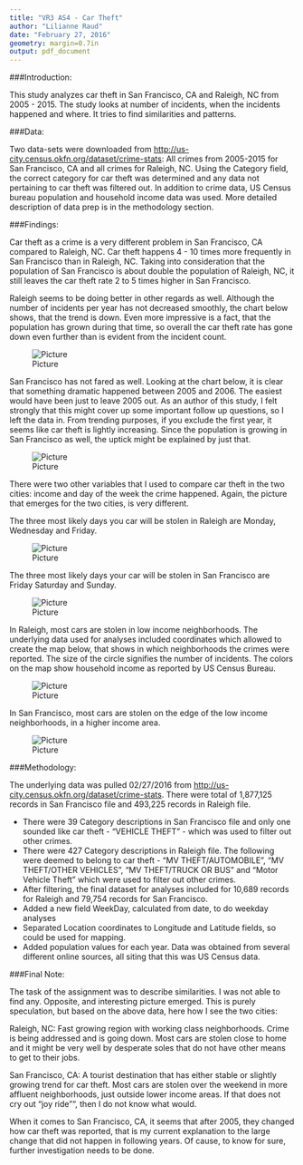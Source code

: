 ```yaml
---
title: "VR3 AS4 - Car Theft"
author: "Lilianne Raud"
date: "February 27, 2016"
geometry: margin=0.7in
output: pdf_document
---
```


###Introduction:

This study analyzes car theft in San Francisco, CA and Raleigh, NC from 2005 - 2015. The study looks at number of incidents, when the incidents happened and where. It tries to find similarities and patterns. 

###Data:

Two data-sets were downloaded from <http://us-city.census.okfn.org/dataset/crime-stats>: All crimes from 2005-2015 for San Francisco, CA and all crimes for Raleigh, NC. Using the Category field, the correct category for car theft was determined and any data not pertaining to car theft was filtered out. In addition to crime data, US Census bureau population and household income data was used. More detailed description of data prep is in the methodology section.

###Findings:

Car theft as a crime is a very different problem in San Francisco, CA compared to Raleigh, NC. Car theft happens 4 - 10 times more frequently in San Francisco than in Raleigh, NC. Taking into consideration that the population of San Francisco is about double the population of Raleigh, NC, it still leaves the car theft rate  2 to 5 times higher in San Francisco.  

Raleigh seems to be doing better in other regards as well. Although the number of incidents per year has not decreased smoothly, the chart below shows, that the trend is down. Even more impressive is a fact, that the population has grown during that time, so overall the car theft rate has gone down even further than is evident from the incident count.

![Picture](NC_BarChart.png)

San Francisco has not fared as well. Looking at the chart below, it is clear that something dramatic happened between 2005 and 2006. The easiest would have been just to leave 2005 out. As an author of this study, I felt strongly that this might cover up some important follow up questions, so I left the data in. From trending purposes, if you exclude the first year, it seems like car theft is lightly increasing. Since the population is growing in San Francisco as well, the uptick might be explained by just that. 

![Picture](CA_BarChart.png)

There were two other variables that I used to compare car theft in the two cities: income and day of the week the crime happened. Again, the picture that emerges for the two cities, is very different.

The three most likely days you car will be stolen in Raleigh are Monday, Wednesday and Friday. 

![Picture](NC_Weekdays.png)

The three most likely days your car will be stolen in San Francisco are Friday Saturday and Sunday. 

![Picture](CA_Weekdays.png)

In Raleigh, most cars are stolen in low income neighborhoods. The underlying data used for analyses included coordinates which allowed to create the map below, that shows in which neighborhoods the crimes were reported. The size of the circle signifies the number of incidents. The colors on the map show household income as reported by US Census Bureau. 

![Picture](NC_Map.png)

In San Francisco, most cars are stolen on the edge of the low income neighborhoods, in a higher income area.

![Picture](CA_Map.png)

###Methodology:

The underlying data was pulled 02/27/2016 from <http://us-city.census.okfn.org/dataset/crime-stats>. There were total of 1,877,125 records in San Francisco file and 493,225 records in Raleigh file. 

* There were 39 Category descriptions in San Francisco file and only one sounded like car theft - "VEHICLE THEFT" - which was used to filter out other crimes.
* There were 427 Category descriptions in Raleigh file. The following were deemed to belong to car theft - "MV THEFT/AUTOMOBILE", "MV THEFT/OTHER VEHICLES", "MV THEFT/TRUCK OR BUS" and "Motor Vehicle Theft" which were used to filter out other crimes.
* After filtering, the final dataset for analyses included for 10,689 records for Raleigh and 79,754 records for San Francisco.
* Added a new field WeekDay, calculated from date, to do weekday analyses
* Separated Location coordinates to Longitude and Latitude fields, so could be used for mapping.
* Added population values for each year. Data was obtained from several different online sources, all siting that this was US Census data.

###Final Note:

The task of the assignment was to describe similarities. I was not able to find any. Opposite, and interesting picture emerged. This is purely speculation, but based on the above data, here how I see the two cities:

Raleigh, NC: Fast growing region with working class neighborhoods. Crime is being addressed and is going down. Most cars are stolen close to home and it might be very well by desperate soles that do not have other means to get to their jobs.

San Francisco, CA: A tourist destination that has either stable or slightly growing trend for car theft. Most cars are stolen over the weekend in more affluent neighborhoods, just outside lower income areas. If that does not cry out "joy ride"", then I do not know what would.

When it comes to San Francisco, CA, it seems that after 2005, they changed how car theft was reported, that is my current explanation to the large change that did not happen in following years. Of cause, to know for sure, further investigation needs to be done.


